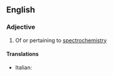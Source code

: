 ==English==

===Adjective===
{{en-adj|-}}

# {{context|chemistry|physics|lang=en}} Of or pertaining to [[spectrochemistry]]

====Translations====
{{trans-top|pertaining to spectrochemistry}}
* Italian: {{t+|it|spettrochimico}}
{{trans-mid}}
{{trans-bottom}}